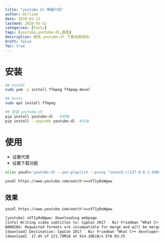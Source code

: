 ```yaml
---
title: "youtube dl 神器介绍"
author: William
date: 2020-03-12
lastmod: 2020-03-12
categories: [Tools]
tags: [youtube,youtube-dl,翻墙]
description: 使用 youtube-dl 下载油管视频。
draft: false
ToC: true
---
```


# 安装

```bash
## CentOS
sudo yum -y install ffmpeg ffmpeg-devel

## buntu
sudo apt install ffmpeg

## 安装 youtube-dl
pip install youtube-dl   #安装
pip install --upgrade youtube-dl  #升级
```

# 使用

- 设置代理
- 设置下载功能

```bash
alias youdl='youtube-dl --yes-playlist --proxy "socks5://127.0.0.1:1086" --write-sub --sub-format "ass/srt/best" --convert-subs "srt"'

youdl https://www.youtube.com/watch?v=xVT1y0xWgww
```

## 效果

```bash
youdl https://www.youtube.com/watch?v=xVT1y0xWgww

[youtube] xVT1y0xWgww: Downloading webpage
[info] Writing video subtitles to: CppCon 2017 - Nir Friedman “What C++ developers should know about globals (and the linker)”-xVT1y0xWgww.en.vtt
WARNING: Requested formats are incompatible for merge and will be merged into mkv.
[download] Destination: CppCon 2017 - Nir Friedman “What C++ developers should know about globals (and the linker)”-xVT1y0xWgww.f248.webm
[download]  17.4% of 221.79MiB at 914.28KiB/s ETA 03:25
```

